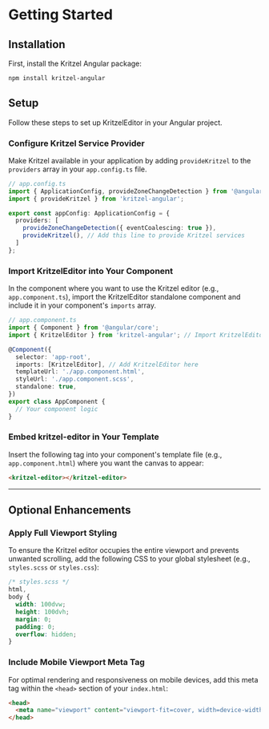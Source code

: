 # Getting Started

## Installation

First, install the Kritzel Angular package:

```bash
npm install kritzel-angular
```


## Setup

Follow these steps to set up KritzelEditor in your Angular project.

### Configure Kritzel Service Provider

Make Kritzel available in your application by adding `provideKritzel` to the `providers` array in your `app.config.ts` file.

```typescript
// app.config.ts
import { ApplicationConfig, provideZoneChangeDetection } from '@angular/core';
import { provideKritzel } from 'kritzel-angular';

export const appConfig: ApplicationConfig = {
  providers: [
    provideZoneChangeDetection({ eventCoalescing: true }),
    provideKritzel(), // Add this line to provide Kritzel services
  ]
};
```

### Import KritzelEditor into Your Component

In the component where you want to use the Kritzel editor (e.g., `app.component.ts`), import the KritzelEditor standalone component and include it in your component's `imports` array.

```typescript
// app.component.ts
import { Component } from '@angular/core';
import { KritzelEditor } from 'kritzel-angular'; // Import KritzelEditor

@Component({
  selector: 'app-root',
  imports: [KritzelEditor], // Add KritzelEditor here
  templateUrl: './app.component.html',
  styleUrl: './app.component.scss',
  standalone: true,
})
export class AppComponent {
  // Your component logic
}
```

### Embed kritzel-editor in Your Template

Insert the following tag into your component's template file (e.g., `app.component.html`) where you want the canvas to appear:

```html
<kritzel-editor></kritzel-editor>
```

---

## Optional Enhancements

### Apply Full Viewport Styling

To ensure the Kritzel editor occupies the entire viewport and prevents unwanted scrolling, add the following CSS to your global stylesheet (e.g., `styles.scss` or `styles.css`):

```css
/* styles.scss */
html,
body {
  width: 100dvw;
  height: 100dvh;
  margin: 0;
  padding: 0;
  overflow: hidden;
}
```

### Include Mobile Viewport Meta Tag

For optimal rendering and responsiveness on mobile devices, add this meta tag within the `<head>` section of your `index.html`:

```html
<head>
  <meta name="viewport" content="viewport-fit=cover, width=device-width, initial-scale=1.0, user-scalable=no, maximum-scale=1.0, minimum-scale=1.0, interactive-widget=resizes-content" />
</head>
```
